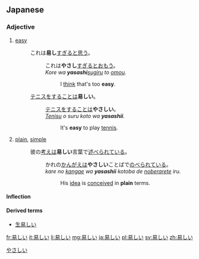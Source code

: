 ==Japanese==
{{kanji readings tab|易|やさ|sort=やさしい}}

===Adjective===
{{ja-adj|kk|decl=i|hira=やさしい|rom=yasashii}}

# [[easy]]
#: これは'''易し'''[[すぎる]]と[[思う]]。
#:: これは'''やさし'''[[すぎる]]と[[おもう]]。
#:: ''Kore wa '''yasashi'''[[sugiru]] to [[omou]].''
#::: I [[think]] that's too '''easy'''.
#: [[テニス]]をすることは'''易しい'''。
#:: [[テニス]]をすることは'''やさしい'''。
#:: ''[[tenisu|Tenisu]] o suru koto wa '''yasashii'''.''
#::: It's '''easy''' to play [[tennis]].
# [[plain]], [[simple]]
#: 彼の[[考え]]は'''易しい'''言葉で[[述べる|述べられ]]ている。
#:: かれの[[かんがえ]]は'''やさしい'''ことばで[[のべる|のべられて]]いる。
#:: ''kare no [[kangae]] wa '''yasashii''' kotoba de [[noberu|noberarete]] iru.''
#::: His [[idea]] is [[conceived]] in '''plain''' terms.

====Inflection====
{{ja-i|易し|やさし|yasashi}}

====Derived terms====
* [[生易しい]]

[[Category:1000 Japanese basic words|やさしい]]

[[fr:易しい]]
[[it:易しい]]
[[li:易しい]]
[[mg:易しい]]
[[ja:易しい]]
[[pl:易しい]]
[[sv:易しい]]
[[zh:易しい]]